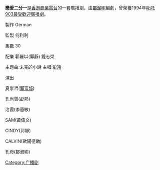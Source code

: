 '''戀愛二分一'''是[[香港商業電台|香港商業電台]]的一套廣播劇，由[[鄧潔明|鄧潔明]]編劇，曾榮獲1994年[[叱吒903最受歡迎廣播劇|叱吒903最受歡迎廣播劇]]。

製作 German 
 
監製 何利利 
 
集數 30 

配樂 郭羅以(郭靜) 鐘志榮
  
主題曲:未完的小說  主唱:[[彭羚|彭羚]]

演出 

夏崇哲([[郭富城|郭富城]])

孔尚雪(彭羚)

洛霞(李蕙敏)

SAM(黃偉文)

CINDY(郭靜)

CALVIN(歐陽德勛)

孔母(鄒淑卿)

[[Category:广播剧|Category:广播剧]]